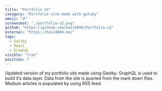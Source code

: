 ```yaml
---
title: "Portfolio V2"
category: "Portfolio site made with gatsby"
emoji: "🜸"
screenshot: "./portfolio-v2.png"
github: "https://github.com/hai14894/Portfolio-v2"
external: "https://hai14894.me/"
tags:
  - Gatsby
  - React
  - GraphQL
visible: "true"
position: 7
---
```


Updated version of my portfolio site made using Gastby. GraphQL is used to build it’s data layer. Data from the site is queried from the mark down files. Medium articles is populated by using RSS feed.